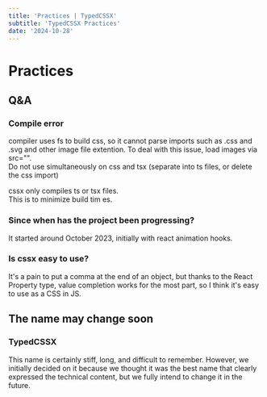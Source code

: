 ```yaml
---
title: 'Practices | TypedCSSX'
subtitle: 'TypedCSSX Practices'
date: '2024-10-28'
---
```


# Practices

## Q&A
### Compile error
compiler uses fs to build css, so it cannot parse imports such as .css and .svg and other image file extention. To deal with this issue, load images via src="".  
Do not use simultaneously on css and tsx (separate into ts files, or delete the css import)  

cssx only compiles ts or tsx files.  
This is to minimize build tim   es.

### Since when has the project been progressing?
It started around October 2023, initially with react animation hooks.

### Is cssx easy to use?
It's a pain to put a comma at the end of an object, but thanks to the React Property type, value completion works for the most part, so I think it's easy to use as a CSS in JS.

## The name may change soon
### TypedCSSX
This name is certainly stiff, long, and difficult to remember.
However, we initially decided on it because we thought it was the best name that clearly expressed the technical content, but we fully intend to change it in the future.